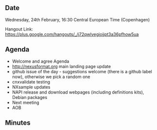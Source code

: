 ==Date==

Wednesday, 24th February, 16:30 Central European Time (Copenhagen)

Hangout Link: https://plus.google.com/hangouts/_/j72qwlvegiojjpt3a36pfhow5ua

==Agenda==

* Welcome and agree Agenda
* http://nexusformat.org main landing page update
* github issue of the day - suggestions welcome (there is a github label now), otherwise we pick a random one
* cnxvalidate testing
* NXsample updates
* NAPI release and download webpages (including definitions kits), Debian packages
* Next meeting
* AOB

==Minutes==